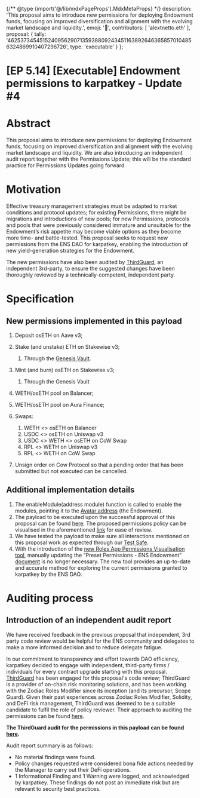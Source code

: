 {/** @type {import('@/lib/mdxPageProps').MdxMetaProps} */}
    description: 'This proposal aims to introduce new permissions for deploying Endowment funds, focusing on improved diversification and alignment with the evolving market landscape and liquidity.',
    emoji: '📖',
    contributors: [
        'alextnetto.eth'
    ],
    proposal: {
        tally: '462537345451524095629071359388092434511638926463658570104856324869910407296726',
        type: 'executable'
    }
};

# [EP 5.14] [Executable] Endowment permissions to karpatkey - Update #4

# Abstract

This proposal aims to introduce new permissions for deploying Endowment funds, focusing on improved diversification and alignment with the evolving market landscape and liquidity. We are also introducing an independent audit report together with the Permissions Update; this will be the standard practice for Permissions Updates going forward.

# Motivation

Effective treasury management strategies must be adapted to market conditions and protocol updates; for existing Permissions, there might be migrations and introductions of new pools; for new Permissions, protocols and pools that were previously considered immature and unsuitable for the Endowment’s risk appetite may become viable options as they become more time- and battle-tested. This proposal seeks to request new permissions from the ENS DAO for karpatkey, enabling the introduction of new yield-generation strategies for the Endowment.

The new permissions have also been audited by [ThirdGuard](https://thirdguard.com/), an independent 3rd-party, to ensure the suggested changes have been thoroughly reviewed by a technically-competent, independent party.

# Specification

## New permissions implemented in this payload

1. Deposit osETH on Aave v3;
2. Stake (and unstake) ETH on Stakewise v3;

   1. Through the [Genesis Vault](https://app.stakewise.io/vault/mainnet/0xac0f906e433d58fa868f936e8a43230473652885).

3. Mint (and burn) osETH on Stakewise v3;

   1. Through the Genesis Vault

4. WETH/osETH pool on Balancer;
5. WETH/osETH pool on Aura Finance;
6. Swaps:

   1. WETH &lt;&gt; osETH on Balancer
   2. USDC &lt;&gt; osETH on Uniswap v3
   3. USDC &lt;&gt; WETH &lt;&gt; osETH on CoW Swap
   4. RPL &lt;&gt; WETH on Uniswap v3
   5. RPL &lt;&gt; WETH on CoW Swap

7. Unsign order on Cow Protocol so that a pending order that has been submitted but not executed can be cancelled.

## Additional implementation details

1. The enableModule(address module) function is called to enable the modules, pointing it to the [Avatar address](https://app.safe.global/home?safe=eth:0x4F2083f5fBede34C2714aFfb3105539775f7FE64) (the Endowment).
2. The payload to be executed upon the successful approval of this proposal can be found [here](https://gist.github.com/JeronimoHoulin/55f50e86d1dc874e4e685d5e9b496a67). The proposed permissions policy can be visualised in the aforementioned [link](https://roles.gnosisguild.org/eth:0x703806E61847984346d2D7DDd853049627e50A40/roles/MANAGER/diff/C5Twf3khKv2Ny8PvzoARgHFKFFK8vIiNR7nDkrIM?annotations=false) for ease of review.
3. We have tested the payload to make sure all interactions mentioned on this proposal work as expected through our [Test Safe](https://app.safe.global/transactions/history?safe=eth:0xC01318baB7ee1f5ba734172bF7718b5DC6Ec90E1).
4. With the introduction of the [new Roles App Permissions Visualisation tool](https://roles.gnosisguild.org/eth:0x703806E61847984346d2D7DDd853049627e50A40/roles/MANAGER?annotations=false), manually updating the “Preset Permissions - ENS Endowment” [document](https://docs.google.com/document/d/1KU4a7s-AxAAAPJxd8vexn7kCl8hsr3-c7VIDfEPHbKc/edit?usp=sharing) is no longer necessary. The new tool provides an up-to-date and accurate method for exploring the current permissions granted to karpatkey by the ENS DAO.

# Auditing process

## Introduction of an independent audit report

We have received feedback in the previous proposal that independent, 3rd party code review would be helpful for the ENS community and delegates to make a more informed decision and to reduce delegate fatigue.

In our commitment to transparency and effort towards DAO efficiency, karpatkey decided to engage with independent, third-party firms / individuals for every contract upgrade starting with this proposal. [ThirdGuard](https://thirdguard.com/) has been engaged for this proposal's code review; ThirdGuard is a provider of on-chain risk monitoring solutions, and has been working with the Zodiac Roles Modifier since its inception (and its precursor, Scope Guard). Given their past experiences across Zodiac Roles Modifier, Solidity, and DeFi risk management, ThirdGuard was deemed to be a suitable candidate to fulfil the role of policy reviewer. Their approach to auditing the permissions can be found [here](https://www.loom.com/share/0b3cbcd6907a4455ab45ead4887c7f9a?sid=9bd0a2c7-d932-45c0-acad-8516201c56ea).

**The ThirdGuard audit for the permissions in this payload can be found [here](https://github.com/ThirdGuard/roles-policy-audits/blob/main/ENS/ens-policy-audit-v2-21st-Aug-2024.pdf
).**

Audit report summary is as follows:

* No material findings were found.
* Policy changes requested were considered bona fide actions needed by the Manager to carry out their DeFi operations.
* 1 Informational Finding and 1 Warning were logged, and acknowledged by karpatkey. These findings do not post an immediate risk but are relevant to security best practices.